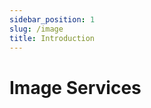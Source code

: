 ```yaml
---
sidebar_position: 1
slug: /image
title: Introduction
---
```



# Image Services

<head>
  <title>Introduction | Docs - Image Generation Service</title>
  <meta
    name="description"
    content="cloudlayer.io is an image generation service that helps you automate your image generation processes."
  />
</head>

<Intro />


